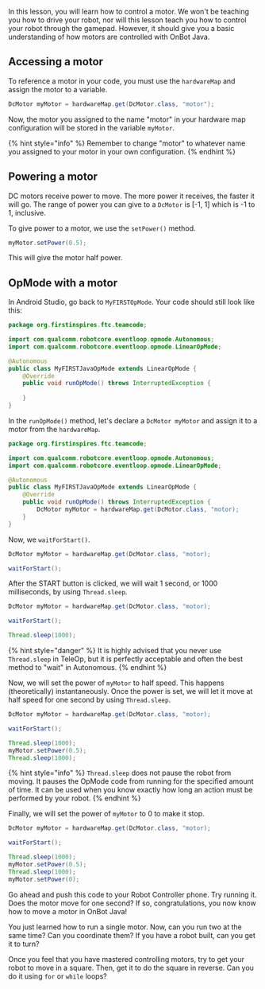 In this lesson, you will learn how to control a motor. We won't be teaching you how to drive your robot, nor will this lesson teach you how to control your robot through the gamepad. However, it should give you a basic understanding of how motors are controlled with OnBot Java.

## Accessing a motor

To reference a motor in your code, you must use the `hardwareMap` and assign the motor to a variable.

```java
DcMotor myMotor = hardwareMap.get(DcMotor.class, "motor");
```

Now, the motor you assigned to the name "motor" in your hardware map configuration will be stored in the variable `myMotor`.

{% hint style="info" %}
Remember to change "motor" to whatever name you assigned to your motor in your own configuration.
{% endhint %}

## Powering a motor

DC motors receive power to move. The more power it receives, the faster it will go. The range of power you can give to a `DcMotor` is \[-1, 1\] which is -1 to 1, inclusive.

To give power to a motor, we use the `setPower()` method.

```java
myMotor.setPower(0.5);
```

This will give the motor half power.

## OpMode with a motor

In Android Studio, go back to `MyFIRSTOpMode`. Your code should still look like this:

```java
package org.firstinspires.ftc.teamcode;

import com.qualcomm.robotcore.eventloop.opmode.Autonomous;
import com.qualcomm.robotcore.eventloop.opmode.LinearOpMode;

@Autonomous
public class MyFIRSTJavaOpMode extends LinearOpMode {
    @Override
    public void runOpMode() throws InterruptedException {
    
    }
}
```

In the `runOpMode()` method, let's declare a `DcMotor myMotor` and assign it to a motor from the `hardwareMap`.

```java
package org.firstinspires.ftc.teamcode;

import com.qualcomm.robotcore.eventloop.opmode.Autonomous;
import com.qualcomm.robotcore.eventloop.opmode.LinearOpMode;

@Autonomous
public class MyFIRSTJavaOpMode extends LinearOpMode {
    @Override
    public void runOpMode() throws InterruptedException {
        DcMotor myMotor = hardwareMap.get(DcMotor.class, "motor);
    }
}
```

Now, we `waitForStart()`.

```java
DcMotor myMotor = hardwareMap.get(DcMotor.class, "motor);

waitForStart();
```

After the START button is clicked, we will wait 1 second, or 1000 milliseconds, by using `Thread.sleep`.

```java
DcMotor myMotor = hardwareMap.get(DcMotor.class, "motor);

waitForStart();

Thread.sleep(1000);
```

{% hint style="danger" %}
It is highly advised that you never use `Thread.sleep` in TeleOp, but it is perfectly acceptable and often the best method to "wait" in Autonomous.
{% endhint %}

Now, we will set the power of `myMotor` to half speed. This happens \(theoretically\) instantaneously. Once the power is set, we will let it move at half speed for one second by using `Thread.sleep`.

```java
DcMotor myMotor = hardwareMap.get(DcMotor.class, "motor);

waitForStart();

Thread.sleep(1000);
myMotor.setPower(0.5);
Thread.sleep(1000);
```

{% hint style="info" %}
`Thread.sleep` does not pause the robot from moving. It pauses the OpMode code from running for the specified amount of time. It can be used when you know exactly how long an action must be performed by your robot.
{% endhint %}

Finally, we will set the power of `myMotor` to 0 to make it stop.

```java
DcMotor myMotor = hardwareMap.get(DcMotor.class, "motor);

waitForStart();

Thread.sleep(1000);
myMotor.setPower(0.5);
Thread.sleep(1000);
myMotor.setPower(0);
```

Go ahead and push this code to your Robot Controller phone. Try running it. Does the motor move for one second? If so, congratulations, you now know how to move a motor in OnBot Java!

<Challenge>

<ChallengeDescription>

You just learned how to run a single motor. Now, can you run two at the same time? Can you coordinate them? If you have a robot built, can you get it to turn?

Once you feel that you have mastered controlling motors, try to get your robot to move in a square. Then, get it to do the square in reverse. Can you do it using `for` or `while` loops?

</ChallengeDescription>

</Challenge>